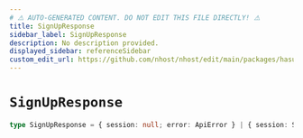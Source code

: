 ```yaml
---
# ⚠️ AUTO-GENERATED CONTENT. DO NOT EDIT THIS FILE DIRECTLY! ⚠️
title: SignUpResponse
sidebar_label: SignUpResponse
description: No description provided.
displayed_sidebar: referenceSidebar
custom_edit_url: https://github.com/nhost/nhost/edit/main/packages/hasura-auth-js/src/utils/types.ts#L55
---
```


# `SignUpResponse`

```ts
type SignUpResponse = { session: null; error: ApiError } | { session: Session | null; error: null }
```
